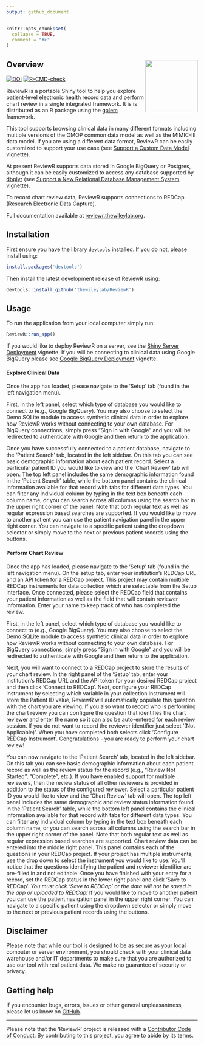 ```yaml
---
output: github_document
---
```


<!-- README.md is generated from README.Rmd. Please edit that file -->

```r
knitr::opts_chunk$set(
  collapse = TRUE,
  comment = "#>"
)
```

## Overview <img src='man/figures/logo.png' align="right" height="138.5" />
<!-- badges: start -->
[![DOI](https://zenodo.org/badge/DOI/10.5281/zenodo.1488534.svg)](https://doi.org/10.5281/zenodo.1488534)
[![R-CMD-check](https://github.com/thewileylab/ReviewR/workflows/R-CMD-check/badge.svg)](https://github.com/thewileylab/ReviewR/actions)
<!-- badges: end -->

ReviewR is a portable Shiny tool to help you explore patient-level electronic health record data and perform chart review in a single integrated framework. It is is distributed as an R package using the [golem](https://thinkr-open.github.io/golem/) framework.

This tool supports browsing clinical data in many different formats including multiple versions of the OMOP common data model as well as the MIMIC-III data model. If you are using a different data format, ReviewR can be easily customized to support your use case (see [Support a Custom Data Model](https://reviewr.thewileylab.org/articles/customize_support_new_datamodel.html) vignette).

At present ReviewR supports data stored in Google BigQuery or Postgres, although it can be easily customized to access any database supported by [dbplyr](https://dbplyr.tidyverse.org/) (see [Support a New Relational Database Management System](https://reviewr.thewileylab.org/articles/customize_support_new_rdbms.html) vignette). 

To record chart review data, ReviewR supports connections to REDCap (Research Electronic Data Capture). 

Full documentation available at [reviewr.thewileylab.org](https://reviewr.thewileylab.org).

## Installation

First ensure you have the library `devtools` installed. If you do not, please install using:
```r
install.packages('devtools')
```

Then install the latest development release of ReviewR using:
```r
devtools::install_github('thewileylab/ReviewR')
```


## Usage

To run the application from your local computer simply run:
```r
ReviewR::run_app()
```

If you would like to deploy ReviewR on a server, see the [Shiny Server Deployment](https://reviewr.thewileylab.org/articles/deploy_server.html) vignette. If you will be connecting to clinical data using Google BigQuery please see [Google BigQuery Deployment](https://reviewr.thewileylab.org/articles/deploy_bigquery.html) vignette.

#### Explore Clinical Data

Once the app has loaded, please navigate to the 'Setup' tab (found in the left navigation menu).

First, in the left panel, select which type of database you would like to connect to (e.g., Google BigQuery). You may also choose to select the Demo SQLite module to access synthetic clinical data in order to explore how ReviewR works without connecting to your own database. For BigQuery connections, simply press "Sign in with Google" and you will be redirected to authenticate with Google and then return to the application. 

Once you have successfully connected to a patient database, navigate to the 'Patient Search' tab, located in the left sidebar. On this tab you can see basic demographic information about each patient record. Select a particular patient ID you would like to view and the 'Chart Review' tab will open. The top left panel includes the same demographic information found in the 'Patient Search' table, while the bottom panel contains the clinical information available for that record with tabs for different data types. You can filter any individual column by typing in the text box beneath each column name, or you can search across all columns using the search bar in the upper right corner of the panel. Note that both regular text as well as regular expression based searches are supported. If you would like to move to another patient you can use the patient navigation panel in the upper right corner. You can navigate to a specific patient using the dropdown selector or simply move to the next or previous patient records using the buttons. 

#### Perform Chart Review

Once the app has loaded, please navigate to the 'Setup' tab (found in the left navigation menu). On the setup tab, enter your institution's REDCap URL and an API token for a REDCap project. This project may contain multiple REDCap instruments for data collection which are selectable from the Setup interface. Once connected, please select the REDCap field that contains your patient information as well as the field that will contain reviewer information. Enter your name to keep track of who has completed the review.

First, in the left panel, select which type of database you would like to connect to (e.g., Google BigQuery). You may also choose to select the Demo SQLite module to access synthetic clinical data in order to explore how ReviewR works without connecting to your own database. For BigQuery connections, simply press "Sign in with Google" and you will be redirected to authenticate with Google and then return to the application.

Next, you will want to connect to a REDCap project to store the results of your chart review. In the right panel of the 'Setup' tab, enter your institution's REDCap URL and the API token for your desired REDCap project and then click 'Connect to REDCap'. Next, configure your REDCap instrument by selecting which variable in your collection instrument will store the Patient ID value, ReviewR will automatically populate this question with the chart you are viewing. If you also want to record who is performing the chart review you can configure the question that identifies the chart reviewer and enter the name so it can also be auto-entered for each review session. If you do not want to record the reviewer identifier just select '(Not Applicable)'. When you have completed both selects click 'Configure REDCap Instrument'.  Congratulations - you are ready to perform your chart review!

You can now navigate to the 'Patient Search' tab, located in the left sidebar. On this tab you can see basic demographic information about each patient record as well as the review status for the record (e.g., "Review Not Started", "Complete", etc.). If you have enabled support for multiple reviewers, then the review status of all other reviewers is provided in addition to the status of the configured reviewer. Select a particular patient ID you would like to view and the 'Chart Review' tab will open. The top left panel includes the same demographic and review status information found in the 'Patient Search' table, while the bottom left panel contains the clinical information available for that record with tabs for different data types. You can filter any individual column by typing in the text box beneath each column name, or you can search across all columns using the search bar in the upper right corner of the panel. Note that both regular text as well as regular expression based searches are supported. Chart review data can be entered into the middle right panel. This panel contains each of the questions in your REDCap project. If your project has multiple instruments, use the drop down to select the instrument you would like to use. You'll notice that the questions identifying the patient and reviewer identifier are pre-filled in and not editable. Once you have finished with your entry for a record, set the REDCap status in the lower right panel and click 'Save to REDCap'. *You must click 'Save to REDCap' or the data will not be saved in the app or uploaded to REDCap!* If you would like to move to another patient you can use the patient navigation panel in the upper right corner. You can navigate to a specific patient using the dropdown selector or simply move to the next or previous patient records using the buttons. 

## Disclaimer
Please note that while our tool is designed to be as secure as your local computer or server environment, you should check with your clinical data warehouse and/or IT departments to make sure that you are authorized to use our tool with real patient data. We make no guarantee of security or privacy. 

## Getting help

If you encounter bugs, errors, issues or other general unpleasantness, please let us know on [GitHub](https://github.com/thewileylab/ReviewR/issues).

---
Please note that the 'ReviewR' project is released with a [Contributor Code of Conduct](CODE_OF_CONDUCT.md). By contributing to this project, you agree to abide by its terms.
